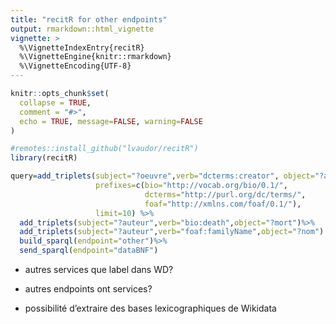 ```yaml
---
title: "recitR for other endpoints"
output: rmarkdown::html_vignette
vignette: >
  %\VignetteIndexEntry{recitR}
  %\VignetteEngine{knitr::rmarkdown}
  %\VignetteEncoding{UTF-8}
---
```


```r
knitr::opts_chunk$set(
  collapse = TRUE,
  comment = "#>",
  echo = TRUE, message=FALSE, warning=FALSE
)
```

```r
#remotes::install_github("lvaudor/recitR")
library(recitR)
```


```r
query=add_triplets(subject="?oeuvre",verb="dcterms:creator", object="?auteur",
                   prefixes=c(bio="http://vocab.org/bio/0.1/",
                              dcterms="http://purl.org/dc/terms/",
                              foaf="http://xmlns.com/foaf/0.1/"),
                   limit=10) %>% 
  add_triplets(subject="?auteur",verb="bio:death",object="?mort")%>%
  add_triplets(subject="?auteur",verb="foaf:familyName",object="?nom") %>% 
  build_sparql(endpoint="other")%>% 
  send_sparql(endpoint="dataBNF")

```

- autres services que label dans WD?
- autres endpoints ont services?

- possibilité d'extraire des bases lexicographiques de Wikidata

